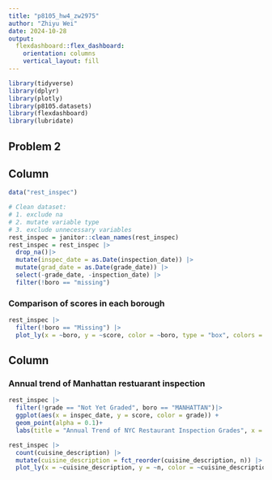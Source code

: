 ```yaml
---
title: "p8105_hw4_zw2975"
author: "Zhiyu Wei"
date: 2024-10-28
output: 
  flexdashboard::flex_dashboard:
    orientation: columns
    vertical_layout: fill
---
```


```r
library(tidyverse)
library(dplyr)
library(plotly)
library(p8105.datasets)
library(flexdashboard)
library(lubridate)
```

## Problem 2


Column {data-width=400}
-----------------------------------------------------------------------

```r
data("rest_inspec")

# Clean dataset:
# 1. exclude na
# 2. mutate variable type
# 3. exclude unnecessary variables
rest_inspec = janitor::clean_names(rest_inspec)
rest_inspec = rest_inspec |>
  drop_na()|>
  mutate(inspec_date = as.Date(inspection_date)) |>
  mutate(grad_date = as.Date(grade_date)) |>
  select(-grade_date, -inspection_date) |>
  filter(!boro == "missing")
```


### Comparison of scores in each borough

```r
rest_inspec |> 
  filter(!boro == "Missing") |>
  plot_ly(x = ~boro, y = ~score, color = ~boro, type = "box", colors = "viridis")
```

Column {data-width=600}
-----------------------------------------------------------------------

### Annual trend of Manhattan restuarant inspection 

```r
rest_inspec |>
  filter(!grade == "Not Yet Graded", boro == "MANHATTAN")|>
  ggplot(aes(x = inspec_date, y = score, color = grade)) +
  geom_point(alpha = 0.1)+
  labs(title = "Annual Trend of NYC Restaurant Inspection Grades", x = "Year", y = "Score") 
```


```r
rest_inspec |> 
  count(cuisine_description) |> 
  mutate(cuisine_description = fct_reorder(cuisine_description, n)) |> 
  plot_ly(x = ~cuisine_description, y = ~n, color = ~cuisine_description, type = "bar", colors = "viridis")
```

